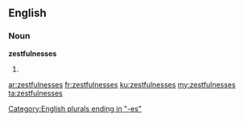 ==English==

===Noun===
'''zestfulnesses'''

# {{plural of|[[zestfulness]]}}

[[Category:English plurals ending in "-es"]]

[[ar:zestfulnesses]]
[[fr:zestfulnesses]]
[[ku:zestfulnesses]]
[[my:zestfulnesses]]
[[ta:zestfulnesses]]